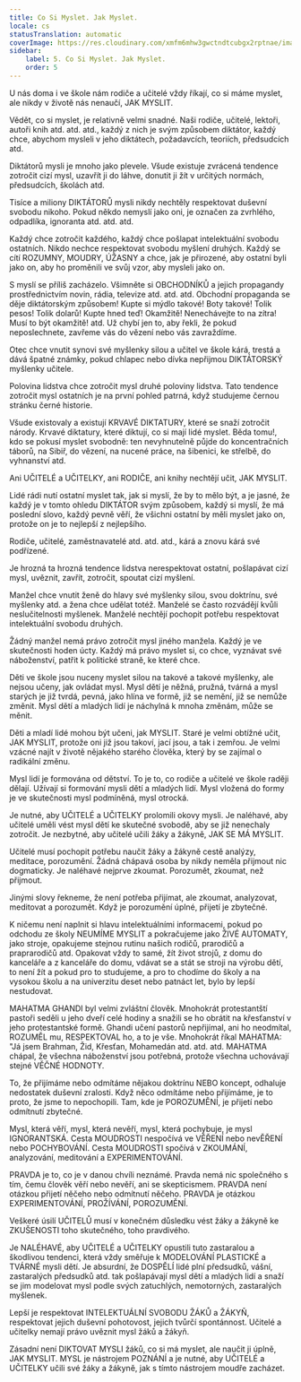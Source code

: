 ```yaml
---
title: Co Si Myslet. Jak Myslet.
locale: cs
statusTranslation: automatic
coverImage: https://res.cloudinary.com/xmfm6mhw3gwctndtcubgx2rptnae/image/upload/v1740337243/small_cover_educacion_fundamental_a051170f1c.webp
sidebar:
    label: 5. Co Si Myslet. Jak Myslet.
    order: 5
---
```

U nás doma i ve škole nám rodiče a učitelé vždy říkají, co si máme myslet, ale nikdy v životě nás nenaučí, JAK MYSLIT.

Vědět, co si myslet, je relativně velmi snadné. Naši rodiče, učitelé, lektoři, autoři knih atd. atd. atd., každý z nich je svým způsobem diktátor, každý chce, abychom mysleli v jeho diktátech, požadavcích, teoriích, předsudcích atd.

Diktátorů mysli je mnoho jako plevele. Všude existuje zvrácená tendence zotročit cizí mysl, uzavřít ji do láhve, donutit ji žít v určitých normách, předsudcích, školách atd.

Tisíce a miliony DIKTÁTORŮ mysli nikdy nechtěly respektovat duševní svobodu nikoho. Pokud někdo nemyslí jako oni, je označen za zvrhlého, odpadlíka, ignoranta atd. atd. atd.

Každý chce zotročit každého, každý chce pošlapat intelektuální svobodu ostatních. Nikdo nechce respektovat svobodu myšlení druhých. Každý se cítí ROZUMNY, MOUDRY, ÚŽASNY a chce, jak je přirozené, aby ostatní byli jako on, aby ho proměnili ve svůj vzor, aby mysleli jako on.

S myslí se příliš zacházelo. Všimněte si OBCHODNÍKŮ a jejich propagandy prostřednictvím novin, rádia, televize atd. atd. atd. Obchodní propaganda se děje diktátorským způsobem! Kupte si mýdlo takové! Boty takové! Tolik pesos! Tolik dolarů! Kupte hned teď! Okamžitě! Nenechávejte to na zítra! Musí to být okamžitě! atd. Už chybí jen to, aby řekli, že pokud neposlechnete, zavřeme vás do vězení nebo vás zavraždíme.

Otec chce vnutit synovi své myšlenky silou a učitel ve škole kárá, trestá a dává špatné známky, pokud chlapec nebo dívka nepřijmou DIKTÁTORSKÝ myšlenky učitele.

Polovina lidstva chce zotročit mysl druhé poloviny lidstva. Tato tendence zotročit mysl ostatních je na první pohled patrná, když studujeme černou stránku černé historie.

Všude existovaly a existují KRVAVÉ DIKTATURY, které se snaží zotročit národy. Krvavé diktatury, které diktují, co si mají lidé myslet. Běda tomu!, kdo se pokusí myslet svobodně: ten nevyhnutelně půjde do koncentračních táborů, na Sibiř, do vězení, na nucené práce, na šibenici, ke střelbě, do vyhnanství atd.

Ani UČITELÉ a UČITELKY, ani RODIČE, ani knihy nechtějí učit, JAK MYSLIT.

Lidé rádi nutí ostatní myslet tak, jak si myslí, že by to mělo být, a je jasné, že každý je v tomto ohledu DIKTÁTOR svým způsobem, každý si myslí, že má poslední slovo, každý pevně věří, že všichni ostatní by měli myslet jako on, protože on je to nejlepší z nejlepšího.

Rodiče, učitelé, zaměstnavatelé atd. atd. atd., kárá a znovu kárá své podřízené.

Je hrozná ta hrozná tendence lidstva nerespektovat ostatní, pošlapávat cizí mysl, uvěznit, zavřít, zotročit, spoutat cizí myšlení.

Manžel chce vnutit ženě do hlavy své myšlenky silou, svou doktrínu, své myšlenky atd. a žena chce udělat totéž. Manželé se často rozvádějí kvůli neslučitelnosti myšlenek. Manželé nechtějí pochopit potřebu respektovat intelektuální svobodu druhých.

Žádný manžel nemá právo zotročit mysl jiného manžela. Každý je ve skutečnosti hoden úcty. Každý má právo myslet si, co chce, vyznávat své náboženství, patřit k politické straně, ke které chce.

Děti ve škole jsou nuceny myslet silou na takové a takové myšlenky, ale nejsou učeny, jak ovládat mysl. Mysl dětí je něžná, pružná, tvárná a mysl starých je již tvrdá, pevná, jako hlína ve formě, již se nemění, již se nemůže změnit. Mysl dětí a mladých lidí je náchylná k mnoha změnám, může se měnit.

Děti a mladí lidé mohou být učeni, jak MYSLIT. Staré je velmi obtížné učit, JAK MYSLIT, protože oni již jsou takoví, jací jsou, a tak i zemřou. Je velmi vzácné najít v životě nějakého starého člověka, který by se zajímal o radikální změnu.

Mysl lidí je formována od dětství. To je to, co rodiče a učitelé ve škole raději dělají. Užívají si formování mysli dětí a mladých lidí. Mysl vložená do formy je ve skutečnosti mysl podmíněná, mysl otrocká.

Je nutné, aby UČITELÉ a UČITELKY prolomili okovy mysli. Je naléhavé, aby učitelé uměli vést mysl dětí ke skutečné svobodě, aby se již nenechaly zotročit. Je nezbytné, aby učitelé učili žáky a žákyně, JAK SE MÁ MYSLIT.

Učitelé musí pochopit potřebu naučit žáky a žákyně cestě analýzy, meditace, porozumění. Žádná chápavá osoba by nikdy neměla přijmout nic dogmaticky. Je naléhavé nejprve zkoumat. Porozumět, zkoumat, než přijmout.

Jinými slovy řekneme, že není potřeba přijímat, ale zkoumat, analyzovat, meditovat a porozumět. Když je porozumění úplné, přijetí je zbytečné.

K ničemu není naplnit si hlavu intelektuálními informacemi, pokud po odchodu ze školy NEUMÍME MYSLIT a pokračujeme jako ŽIVÉ AUTOMATY, jako stroje, opakujeme stejnou rutinu našich rodičů, prarodičů a praprarodičů atd. Opakovat vždy to samé, žít život strojů, z domu do kanceláře a z kanceláře do domu, vdávat se a stát se stroji na výrobu dětí, to není žít a pokud pro to studujeme, a pro to chodíme do školy a na vysokou školu a na univerzitu deset nebo patnáct let, bylo by lepší nestudovat.

MAHATMA GHANDI byl velmi zvláštní člověk. Mnohokrát protestantští pastoři seděli u jeho dveří celé hodiny a snažili se ho obrátit na křesťanství v jeho protestantské formě. Ghandi učení pastorů nepřijímal, ani ho neodmítal, ROZUMĚL mu, RESPEKTOVAL ho, a to je vše. Mnohokrát říkal MAHATMA: "Já jsem Brahman, Žid, Křesťan, Mohamedán atd. atd. atd. MAHATMA chápal, že všechna náboženství jsou potřebná, protože všechna uchovávají stejné VĚČNÉ HODNOTY.

To, že přijímáme nebo odmítáme nějakou doktrínu NEBO koncept, odhaluje nedostatek duševní zralosti. Když něco odmítáme nebo přijímáme, je to proto, že jsme to nepochopili. Tam, kde je POROZUMĚNÍ, je přijetí nebo odmítnutí zbytečné.

Mysl, která věří, mysl, která nevěří, mysl, která pochybuje, je mysl IGNORANTSKÁ. Cesta MOUDROSTI nespočívá ve VĚŘENÍ nebo nevĚŘENÍ nebo POCHYBOVÁNÍ. Cesta MOUDROSTI spočívá v ZKOUMÁNÍ, analyzování, meditování a EXPERIMENTOVÁNÍ.

PRAVDA je to, co je v danou chvíli neznámé. Pravda nemá nic společného s tím, čemu člověk věří nebo nevěří, ani se skepticismem. PRAVDA není otázkou přijetí něčeho nebo odmítnutí něčeho. PRAVDA je otázkou EXPERIMENTOVÁNÍ, PROŽÍVÁNÍ, POROZUMĚNÍ.

Veškeré úsilí UČITELŮ musí v konečném důsledku vést žáky a žákyně ke ZKUŠENOSTI toho skutečného, toho pravdivého.

Je NALÉHAVÉ, aby UČITELÉ a UČITELKY opustili tuto zastaralou a škodlivou tendenci, která vždy směřuje k MODELOVÁNÍ PLASTICKÉ a TVÁRNÉ mysli dětí. Je absurdní, že DOSPĚLÍ lidé plní předsudků, vášní, zastaralých předsudků atd. tak pošlapávají mysl dětí a mladých lidí a snaží se jim modelovat mysl podle svých zatuchlých, nemotorných, zastaralých myšlenek.

Lepší je respektovat INTELEKTUÁLNÍ SVOBODU ŽÁKŮ a ŽÁKYŇ, respektovat jejich duševní pohotovost, jejich tvůrčí spontánnost. Učitelé a učitelky nemají právo uvěznit mysl žáků a žákyň.

Zásadní není DIKTOVAT MYSLI žáků, co si má myslet, ale naučit ji úplně, JAK MYSLIT. MYSL je nástrojem POZNÁNÍ a je nutné, aby UČITELÉ a UČITELKY učili své žáky a žákyně, jak s tímto nástrojem moudře zacházet.

